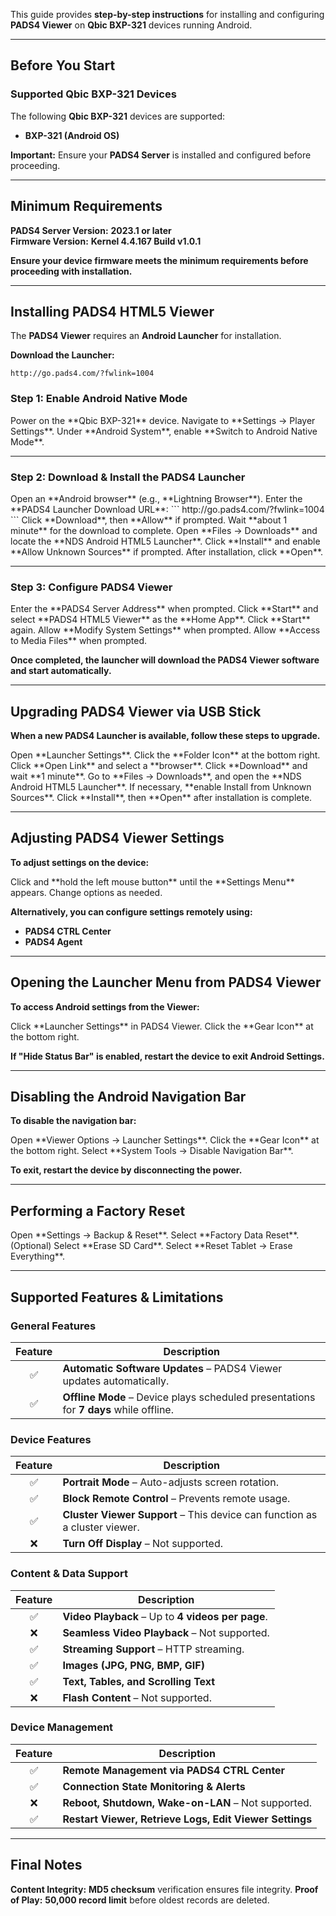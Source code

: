 This guide provides **step-by-step instructions** for installing and configuring **PADS4 Viewer** on **Qbic BXP-321** devices running Android.  

---

## **Before You Start**  

### **Supported Qbic BXP-321 Devices**  

The following **Qbic BXP-321** devices are supported:  

- **BXP-321 (Android OS)**  

**Important:** Ensure your **PADS4 Server** is installed and configured before proceeding.  

---

## **Minimum Requirements**  

**PADS4 Server Version:** **2023.1 or later**  
**Firmware Version:** **Kernel 4.4.167 Build v1.0.1**  

**Ensure your device firmware meets the minimum requirements before proceeding with installation.**  

---

## **Installing PADS4 HTML5 Viewer**  

The **PADS4 Viewer** requires an **Android Launcher** for installation.  

**Download the Launcher:**  
```
http://go.pads4.com/?fwlink=1004
```  

### **Step 1: Enable Android Native Mode**  

<Steps>  
  <Step title="Step One">  
    Power on the **Qbic BXP-321** device.  
  </Step>  
  <Step title="Step Two">  
    Navigate to **Settings → Player Settings**.  
  </Step>  
  <Step title="Step Three">  
    Under **Android System**, enable **Switch to Android Native Mode**.  
  </Step>  
</Steps>  

---

### **Step 2: Download & Install the PADS4 Launcher**  

<Steps>  
  <Step title="Step One">  
    Open an **Android browser** (e.g., **Lightning Browser**).  
  </Step>  
  <Step title="Step Two">  
    Enter the **PADS4 Launcher Download URL**:  
    ```
    http://go.pads4.com/?fwlink=1004
    ```  
  </Step>  
  <Step title="Step Three">  
    Click **Download**, then **Allow** if prompted.  
  </Step>  
  <Step title="Step Four">  
    Wait **about 1 minute** for the download to complete.  
  </Step>  
  <Step title="Step Five">  
    Open **Files → Downloads** and locate the **NDS Android HTML5 Launcher**.  
  </Step>  
  <Step title="Step Six">  
    Click **Install** and enable **Allow Unknown Sources** if prompted.  
  </Step>  
  <Step title="Step Seven">  
    After installation, click **Open**.  
  </Step>  
</Steps>  

---

### **Step 3: Configure PADS4 Viewer**  

<Steps>  
  <Step title="Step One">  
    Enter the **PADS4 Server Address** when prompted.  
  </Step>  
  <Step title="Step Two">  
    Click **Start** and select **PADS4 HTML5 Viewer** as the **Home App**.  
  </Step>  
  <Step title="Step Three">  
    Click **Start** again.  
  </Step>  
  <Step title="Step Four">  
    Allow **Modify System Settings** when prompted.  
  </Step>  
  <Step title="Step Five">  
    Allow **Access to Media Files** when prompted.  
  </Step>  
</Steps>  

**Once completed, the launcher will download the PADS4 Viewer software and start automatically.**  

---

## **Upgrading PADS4 Viewer via USB Stick**  

**When a new PADS4 Launcher is available, follow these steps to upgrade.**  

<Steps>  
  <Step title="Step One">  
    Open **Launcher Settings**.  
  </Step>  
  <Step title="Step Two">  
    Click the **Folder Icon** at the bottom right.  
  </Step>  
  <Step title="Step Three">  
    Click **Open Link** and select a **browser**.  
  </Step>  
  <Step title="Step Four">  
    Click **Download** and wait **1 minute**.  
  </Step>  
  <Step title="Step Five">  
    Go to **Files → Downloads**, and open the **NDS Android HTML5 Launcher**.  
  </Step>  
  <Step title="Step Six">  
    If necessary, **enable Install from Unknown Sources**.  
  </Step>  
  <Step title="Step Seven">  
    Click **Install**, then **Open** after installation is complete.  
  </Step>  
</Steps>  

---

## **Adjusting PADS4 Viewer Settings**  

**To adjust settings on the device:**  

<Steps>  
  <Step title="Step One">  
    Click and **hold the left mouse button** until the **Settings Menu** appears.  
  </Step>  
  <Step title="Step Two">  
    Change options as needed.  
  </Step>  
</Steps>  

**Alternatively, you can configure settings remotely using:**  
- **PADS4 CTRL Center**  
- **PADS4 Agent**  

---

## **Opening the Launcher Menu from PADS4 Viewer**  

**To access Android settings from the Viewer:**  

<Steps>  
  <Step title="Step One">  
    Click **Launcher Settings** in PADS4 Viewer.  
  </Step>  
  <Step title="Step Two">  
    Click the **Gear Icon** at the bottom right.  
  </Step>  
</Steps>  

**If "Hide Status Bar" is enabled, restart the device to exit Android Settings.**  

---

## **Disabling the Android Navigation Bar**  

**To disable the navigation bar:**  

<Steps>  
  <Step title="Step One">  
    Open **Viewer Options → Launcher Settings**.  
  </Step>  
  <Step title="Step Two">  
    Click the **Gear Icon** at the bottom right.  
  </Step>  
  <Step title="Step Three">  
    Select **System Tools → Disable Navigation Bar**.  
  </Step>  
</Steps>  

**To exit, restart the device by disconnecting the power.**  

---

## **Performing a Factory Reset**  

<Steps>  
  <Step title="Step One">  
    Open **Settings → Backup & Reset**.  
  </Step>  
  <Step title="Step Two">  
    Select **Factory Data Reset**.  
  </Step>  
  <Step title="Step Three">  
    (Optional) Select **Erase SD Card**.  
  </Step>  
  <Step title="Step Four">  
    Select **Reset Tablet → Erase Everything**.  
  </Step>  
</Steps>  

---

## **Supported Features & Limitations**  

### **General Features**  

| Feature | Description |  
|:------:|------------|  
| ✅ | **Automatic Software Updates** – PADS4 Viewer updates automatically. |  
| ✅ | **Offline Mode** – Device plays scheduled presentations for **7 days** while offline. |  

### **Device Features**  

| Feature | Description |  
|:------:|------------|  
| ✅ | **Portrait Mode** – Auto-adjusts screen rotation. |  
| ✅ | **Block Remote Control** – Prevents remote usage. |  
| ✅ | **Cluster Viewer Support** – This device can function as a cluster viewer. |  
| ❌ | **Turn Off Display** – Not supported. |  

### **Content & Data Support**  

| Feature | Description |  
|:------:|------------|  
| ✅ | **Video Playback** – Up to **4 videos per page**. |  
| ❌ | **Seamless Video Playback** – Not supported. |  
| ✅ | **Streaming Support** – HTTP streaming. |  
| ✅ | **Images (JPG, PNG, BMP, GIF)** |  
| ✅ | **Text, Tables, and Scrolling Text** |  
| ❌ | **Flash Content** – Not supported. |  

### **Device Management**  

| Feature | Description |  
|:------:|------------|  
| ✅ | **Remote Management via PADS4 CTRL Center** |  
| ✅ | **Connection State Monitoring & Alerts** |  
| ❌ | **Reboot, Shutdown, Wake-on-LAN** – Not supported. |  
| ✅ | **Restart Viewer, Retrieve Logs, Edit Viewer Settings** |  

---

## **Final Notes**  

<Warning>**Content Integrity:** **MD5 checksum** verification ensures file integrity.</Warning>
<Warning>**Proof of Play:** **50,000 record limit** before oldest records are deleted.</Warning>
